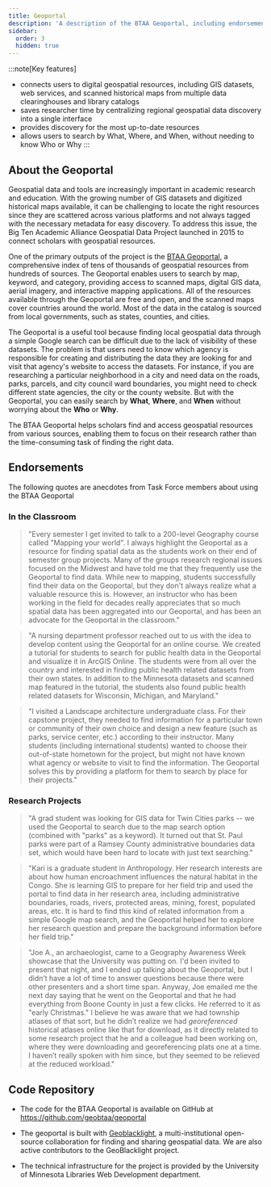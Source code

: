 ```yaml
---
title: Geoportal
description: 'A description of the BTAA Geoportal, including endorsements'
sidebar:
  order: 3
  hidden: true
---
```



:::note[Key features]
* connects users to digital geospatial resources, including GIS datasets, web services, and scanned historical maps from multiple data clearinghouses and library catalogs
* saves researcher time by centralizing regional geospatial data discovery into a single interface
* provides discovery for the most up-to-date resources
* allows users to search by What, Where, and When, without needing to know Who or Why
:::

<LinkCard title="Visit the BTAA Geoportal" href="https://geo.btaa.org" />

	
## About the Geoportal

Geospatial data and tools are increasingly important in academic research and education. With the growing number of GIS datasets and digitized historical maps available, it can be challenging to locate the right resources since they are scattered across various platforms and not always tagged with the necessary metadata for easy discovery. To address this issue, the Big Ten Academic Alliance Geospatial Data Project launched in 2015 to connect scholars with geospatial resources.

One of the primary outputs of the project is the [BTAA Geoportal](https://geo.btaa.org), a comprehensive index of tens of thousands of geospatial resources from hundreds of sources. The Geoportal enables users to search by map, keyword, and category, providing access to scanned maps, digital GIS data, aerial imagery, and interactive mapping applications. All of the resources available through the Geoportal are free and open, and the scanned maps cover countries around the world. Most of the data in the catalog is sourced from local governments, such as states, counties, and cities.

The Geoportal is a useful tool because finding local geospatial data through a simple Google search can be difficult due to the lack of visibility of these datasets. The problem is that users need to know which agency is responsible for creating and distributing the data they are looking for and visit that agency's website to access the datasets. For instance, if you are researching a particular neighborhood in a city and need data on the roads, parks, parcels, and city council ward boundaries, you might need to check different state agencies, the city or the county website. But with the Geoportal, you can easily search by **What**, **Where**, and **When** without worrying about the **Who** or **Why**.

The BTAA Geoportal helps scholars find and access geospatial resources from various sources, enabling them to focus on their research rather than the time-consuming task of finding the right data.

## Endorsements

The following quotes are anecdotes from Task Force members about using the BTAA Geoportal

### In the Classroom


>"Every semester I get invited to talk to a 200-level Geography course called "Mapping your world". I always highlight the Geoportal as a resource for finding spatial data as the students work on their end of semester group projects. Many of the groups research regional issues focused on the Midwest and have told me that they frequently use the Geoportal to find data. While new to mapping, students successfully find their data on the Geoportal, but they don't always realize what a valuable resource this is. However, an instructor who has been working in the field for decades really appreciates that so much spatial data has been aggregated into our Geoportal, and has been an advocate for the Geoportal in the classroom."

>"A nursing department professor reached out to us with the idea to develop content using the Geoportal for an online course. We created a tutorial for students to search for public health data in the Geoportal and visualize it in ArcGIS Online. The students were from all over the country and interested in finding public health related datasets from their own states. In addition to the Minnesota datasets and scanned map featured in the tutorial, the students also found public health related datasets for Wisconsin, Michigan, and Maryland."

>"I visited a Landscape architecture undergraduate class. For their capstone project, they needed to find information for a particular town or community of their own choice and design a new feature (such as parks, service center, etc.) according to their instructor. Many students (including international students) wanted to choose their out-of-state hometown for the project, but might not have known what agency or website to visit to find the information. The Geoportal solves this by providing a platform for them to search by place for their projects."

### Research Projects

>"A grad student was looking for GIS data for Twin Cities parks -- we used the Geoportal to search due to the map search option (combined with "parks" as a keyword). It turned out that St. Paul parks were part of a Ramsey County administrative boundaries data set, which would have been hard to locate with just text searching."

>"Kari is a graduate student in Anthropology. Her research interests are about how human encroachment influences the natural habitat in the Congo. She is learning GIS to prepare for her field trip and used the portal to find data in her research area, including administrative boundaries, roads, rivers, protected areas, mining, forest, populated areas, etc. It is hard to find this kind of related information from a simple Google map search, and the Geoportal helped her to explore her research question and prepare the background information before her field trip."

>"Joe A., an archaeologist, came to a Geography Awareness Week showcase that the University was putting on. I'd been invited to present that night, and I ended up talking about the Geoportal, but I didn’t have a lot of time to answer questions because there were other presenters and a short time span. Anyway, Joe emailed me the next day saying that he went on the Geoportal and that he had everything from Boone County in just a few clicks. He referred to it as "early Christmas." I believe he was aware that we had township atlases of that sort, but he didn’t realize we had *georeferenced* historical atlases online like that for download, as it directly related to some research project that he and a colleague had been working on, where they were downloading and georeferencing plats one at a time. I haven’t really spoken with him since, but they seemed to be relieved at the reduced workload."


## Code Repository

- The code for the BTAA Geoportal is available on GitHub at https://github.com/geobtaa/geoportal

- The geoportal is built with [Geoblacklight](https://geoblacklight.org), a multi-institutional open-source collaboration for finding and sharing geospatial data. We are also active contributors to the GeoBlacklight project.

- The technical infrastructure for the project is provided by the University of Minnesota Libraries Web Development department.

<LinkCard title="Visit the BTAA Geoportal" href="https://geo.btaa.org" />
